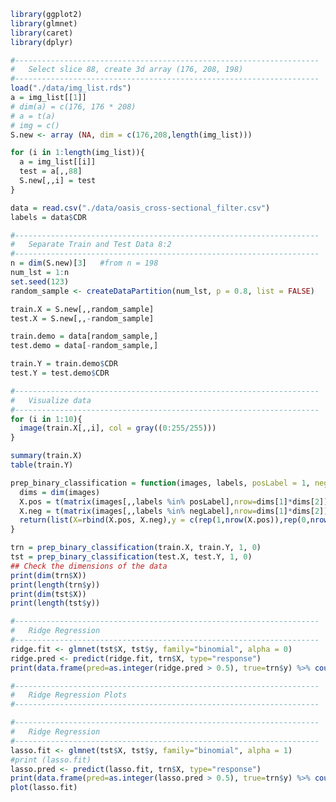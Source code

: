 ```r
library(ggplot2)
library(glmnet)
library(caret)
library(dplyr)
```

```r
#--------------------------------------------------------------------
#   Select slice 88, create 3d array (176, 208, 198)
#--------------------------------------------------------------------
load("./data/img_list.rds")
a = img_list[[1]]
# dim(a) = c(176, 176 * 208)
# a = t(a)
# img = c()
S.new <- array (NA, dim = c(176,208,length(img_list)))

for (i in 1:length(img_list)){
  a = img_list[[i]]
  test = a[,,88]
  S.new[,,i] = test
}

data = read.csv("./data/oasis_cross-sectional_filter.csv")
labels = data$CDR
```

```r
#--------------------------------------------------------------------
#   Separate Train and Test Data 8:2
#--------------------------------------------------------------------
n = dim(S.new)[3]   #from n = 198
num_lst = 1:n
set.seed(123)
random_sample <- createDataPartition(num_lst, p = 0.8, list = FALSE)

train.X = S.new[,,random_sample]
test.X = S.new[,,-random_sample]

train.demo = data[random_sample,]
test.demo = data[-random_sample,]

train.Y = train.demo$CDR
test.Y = test.demo$CDR
```

```r
#--------------------------------------------------------------------
#   Visualize data
#--------------------------------------------------------------------
for (i in 1:10){
  image(train.X[,,i], col = gray((0:255/255)))
}
```
```r
summary(train.X)
table(train.Y)
```
```r
prep_binary_classification = function(images, labels, posLabel = 1, negLabel = 0) {
  dims = dim(images)
  X.pos = t(matrix(images[,,labels %in% posLabel],nrow=dims[1]*dims[2])) ## n1 * 36608
  X.neg = t(matrix(images[,,labels %in% negLabel],nrow=dims[1]*dims[2])) ## n1 * 36608
  return(list(X=rbind(X.pos, X.neg),y = c(rep(1,nrow(X.pos)),rep(0,nrow(X.neg)))))
}
```

```r
trn = prep_binary_classification(train.X, train.Y, 1, 0)
tst = prep_binary_classification(test.X, test.Y, 1, 0)
## Check the dimensions of the data
print(dim(trn$X))
print(length(trn$y))
print(dim(tst$X))
print(length(tst$y))
```

```r
#--------------------------------------------------------------------
#   Ridge Regression
#--------------------------------------------------------------------
ridge.fit <- glmnet(tst$X, tst$y, family="binomial", alpha = 0)
ridge.pred <- predict(ridge.fit, trn$X, type="response")
print(data.frame(pred=as.integer(ridge.pred > 0.5), true=trn$y) %>% count(true,pred) %>% mutate(freq=n/sum(n)))
```

```r
#--------------------------------------------------------------------
#   Ridge Regression Plots
#--------------------------------------------------------------------

```
```r
#--------------------------------------------------------------------
#   Ridge Regression
#--------------------------------------------------------------------
lasso.fit <- glmnet(tst$X, tst$y, family="binomial", alpha = 1)
#print (lasso.fit)
lasso.pred <- predict(lasso.fit, trn$X, type="response")
print(data.frame(pred=as.integer(lasso.pred > 0.5), true=trn$y) %>% count(true,pred) %>% mutate(freq=n/sum(n)))
plot(lasso.fit)

```





























